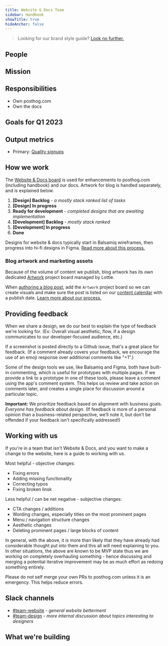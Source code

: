 ```yaml
---
title: Website & Docs Team
sidebar: Handbook
showTitle: true
hideAnchor: false
---
```


> Looking for our brand style guide? [Look no further.](/handbook/company/branding)

## People

<TeamMembers />

## Mission

<Mission />

## Responsibilities

- Own posthog.com
- Own the docs

## Goals for Q1 2023

<Objectives />

## Output metrics

- Primary: [Quality signups](https://app.posthog.com/insights/ujGv0WqI?events=%5B%5D&actions=%5B%7B%22id%22%3A%2212308%22%2C%22math%22%3A%22dau%22%2C%22name%22%3A%22High%20quality%20sign%20ups%22%2C%22type%22%3A%22actions%22%2C%22order%22%3A0%7D%5D&display=ActionsLineGraph&insight=TRENDS&interval=week&date_from=-90d&new_entity=%5B%5D&properties=%5B%7B%22key%22%3A%22is_organization_first_user%22%2C%22type%22%3A%22event%22%2C%22value%22%3A%5B%22true%22%5D%2C%22operator%22%3A%22exact%22%7D%2C%7B%22key%22%3A%22hubspot_score%22%2C%22type%22%3A%22person%22%2C%22value%22%3A%2270%22%2C%22operator%22%3A%22gt%22%7D%5D&breakdown_type&filter_test_accounts=true#fromDashboard=20464)

## How we work

The [Website & Docs board](https://github.com/orgs/PostHog/projects/13) is used for enhancements to posthog.com (including handbook) and our docs. Artwork for blog is handled separately, and is explained below.

1. **[Design] Backlog** _- a mostly stack ranked list of tasks_
1. **[Design] In progress**
1. **Ready for development** _- completed designs that are awaiting implementation_
1. **[Development] Backlog** _- mostly stack ranked_
1. **[Development] In progress**
1. **Done**

Designs for website & docs typically start in Balsamiq wireframes, then progress into hi-fi designs in Figma. [Read more about this process.](/handbook/design/designing-posthog-website)

### Blog artwork and marketing assets

Because of the volume of content we publish, blog artwork has its own dedicated [Artwork](https://github.com/orgs/PostHog/projects/14) project board managed by Lottie.

When [authoring a blog post](/handbook/growth/marketing/blog), add the `Artwork` project board so we can create visuals and make sure the post is listed on our [content calendar](https://docs.google.com/spreadsheets/d/1-6QYxi46d5y88BQ8vdGWmgrFZBbCMs1CAIc5JGLuf4Y/edit) with a publish date. [Learn more about our process.](/handbook/growth/marketing/exporting-blog-post-image)

## **Providing feedback**

When we share a design, we do our best to explain the type of feedback we're looking for. (Ex: Overall visual aesthetic, flow, if a design communicates to our developer-focused audience, etc.)

If a screenshot is posted directly to a Github issue, that's a great place for feedback. (If a comment already covers your feedback, we encourage the use of an emoji response over additional comments like "+1".)

Some of the design tools we use, like Balsamiq and Figma, both have built-in commenting, which is useful for prototypes with multiple pages. If we provide a link to a prototype in one of these tools, please leave a comment using the app's comment system. This helps us review and take action on comments later, and creates a single place for discussion around a particular topic.

**Important:** We prioritize feedback based on alignment with business goals. _Everyone has feedback about design._ (If feedback is more of a personal opinion than a business-related perspective, we’ll note it, but don't be offended if your feedback isn't specifically addressed!)

## Working with us

If you're in a team that isn't Website & Docs, and you want to make a change to the website, here is a guide to working with us.

Most helpful - objective changes:

* Fixing errors
* Adding missing functionality
* Correcting typos
* Fixing broken linsk

Less helpful / can be net negative - subjective changes:

* CTA changes / additions
* Wording changes, especially titles on the most prominent pages
* Menu / navigation structure changes
* Aesthetic changes
* Deleting prominent pages / large blocks of content

In general, with the above, it is more than likely that they have already had considerable thought put into them and this all will need explaining to you. In other situations, the above are known to be MVP state thus we are working on completely overhauling something - hence discussing and merging a potential iterative improvement may be as much effort as redoing something entirely.

Please do _not_ self merge your own PRs to posthog.com unless it is an emergency. This helps reduce errors.


## Slack channels

- [#team-website](https://posthog.slack.com/messages/team-website) _- general website betterment_
- [#team-design](https://posthog.slack.com/messages/team-design) _- more internal discussion about topics interesting to designers_

## What we're building

<TeamRoadmap />